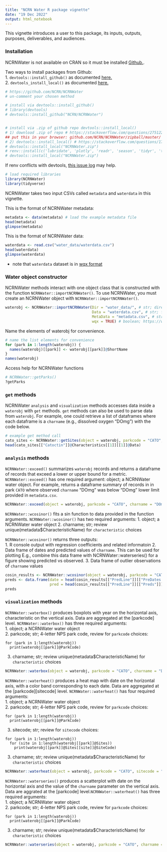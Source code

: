 ```yaml
---
title: "NCRN Water R package vignette"
date: "19 Dec 2022"
output: html_notebook
---
```

This vignette introduces a user to this package, its inputs, outputs, purposes, deliverables, and audiences.

### Installation

NCRNWater is not available on CRAN so it must be installed [Github.](https://github.com/NCRN/NCRNWater).

Two ways to install packages from Github:  
1. `devtools::install_github()` as documented [here.](https://www.rdocumentation.org/packages/devtools/versions/1.13.6/topics/install_github)  
2. `devtools_install_local()` as documented [here.](https://www.rdocumentation.org/packages/devtools/versions/1.13.5/topics/install_local)  

```r
# https://github.com/NCRN/NCRNWater
# un-comment your chosen method

# install via devtools::install_github()
# library(devtools)
# devtools::install_github("NCRN/NCRNWater")


# install via .zip of github repo devtools::install_local()
# 1) download .zip of repo # https://stackoverflow.com/questions/2751227/how-to-download-source-in-zip-format-from-github
## put this in your browser: github.com/NCRN/NCRNWater/zipball/master/
# 2) devtools::install_local() # https://stackoverflow.com/questions/17366772/install-r-packages-from-github-downloading-master-zip
# devtools::install_local("NCRNWater.zip")
# renv::install(c('lubridate', 'plotly', 'readr', 'season', 'tidyr', 'tidyverse')) # resolve dependency issues
# devtools::install_local("NCRNWater.zip")
```

If renv conflicts with devtools, [this issue log](https://github.com/NCRN/NCRN_DM/issues/62) may help.

```r
# load required libraries
library(NCRNWater)
library(tidyverse)
```

NCRNWater takes two input CSVs called `metadata` and `waterdata` in this vignette.

This is the format of NCRNWater metadata:

```r
metadata <- data(metadata) # load the example metadata file
head(metadata)
glimpse(metadata)
```

This is the format of NCRNWater data:

```r
waterdata <- read.csv("water_data/waterdata.csv")
head(waterdata)
glimpse(waterdata)
```
* note that `waterdata` dataset is in [wqx format](https://www.waterqualitydata.us/)

### Water object constructor

NCRNWater methods interact with one object class that is constructed with the function `NCRNWater::importNCRNWater()`. To use NCRNWater, you must create an NCRNWater object with `NCRNWater::importNCRNWater()`.

```r
waterobj <- NCRNWater::importNCRNWater(Dir = "water_data/", # str; directory in which Data and MetaData are saved (leave blank if in project working directory)
                                       Data = "waterdata.csv", # str; filename of water data
                                       MetaData = "metadata.csv", # str; filename of metadata
                                       wqx = TRUE) # boolean; https://www.waterqualitydata.us/
```

Name the elements of waterobj for convenience.
```r
# name the list elements for convenience
for (park in 1:length(waterobj)) {
  names(waterobj)[[park]] <- waterobj[[park]]@ShortName
}
names(waterobj)
```

Access help for NCRNWater functions
```r
# NCRNWater::getParks()
?getParks
```

### `get` methods

NCRNWater `analysis` and `visualization` methods accesses data inside a `waterobj` with `get` methods. `get` methods can also be used to parse data from `waterobj`. For example, one could retrieve a list of dataframes where each dataframe is a `charname` (e.g., dissolved oxygen "DOmg") with the code below.

```r
# example get method call
cato_sites <- NCRNWater::getSites(object = waterobj, parkcode = "CATO", sitecode = "NCRN_CATO_BGHC")
head(cato_sites[["Catoctin"]]@Characteristics[[1]][[1]]@Data)
```

### `analysis` methods

`NCRNWater::exceed()` summarizes `waterobj` records and returns a dataframe of records that exceed a lower or upper bound for a metric. `NCRNWater::exceed()` has one required argument: object; a NCRNWater water object. For example, returns a dataframe summary of records in in park `CATO` where observed `charname` "DOmg" was below "DOmg" lower limit provided in `metadata.csv`.
```r
NCRNWater::exceed(object = waterobj, parkcode = "CATO", charname = "DOmg", lower = subset(metadata, Category == "DOmg")$LowerPoint[1])
```
`NCRNWater::wcosinor()` fits a sin function to data provided in the function arguments. `NCRNWater::wcosinor()` has two required arguments:
1. object; a NCRNWater water object 
2. charname; str; review unique(metadata$CharacteristicName) for `characteristic` choices  

`NCRNWater::wcosinor()` returns three outputs:  
1. R console output with regression coefficients and related informatoin
2. Data frame of dates and predicted values of `charname`. This can be used for plotting E.g., combine this data frame with NCRNWater::waterseries() for a figure showing predicted vs observed.
3. Data frame of outlier observations of `charname` values
```r
cosin_results <- NCRNWater::wcosinor(object = waterobj, parkcode = "CATO", charname = "DOmg")
preds <- data.frame(date = head(cosin_results[["PredLine"]][["PreDates.Date"]]),
                    pred = head(cosin_results[["PredLine"]][["Preds"]]))
preds
```


### `visualization` methods

`NCRNWater::waterbox()` produces boxplots with year on the horizontal axis, characteristic on the vertical axis. Data are aggregated at the [parkcode] level. `NCRNWater::waterbox()` has three required arguments:  
1. object; a NCRNWater water object  
2. parkcode; str; 4-letter NPS park code, review for `parkcode` choices:    
```
for (park in 1:length(waterobj))
  print(waterobj[[park]]@ParkCode)
```
3. charname; str; review unique(metadata$CharacteristicName) for `characteristic` choices  
```r
NCRNWater::waterbox(object = waterobj, parkcode = "CATO", charname = "DOmg")
```

`NCRNWater::waterheat()` produces a heat map with date on the horizontal axis, with a color band corresponding to each date. Data are aggregated at the [parkcode][sitecode] level. `NCRNWater::waterheat()` has four required arguments:  
1. object; a NCRNWater water object  
2. parkcode; str; 4-letter NPS park code, review for `parkcode` choices:    
```
for (park in 1:length(waterobj))
  print(waterobj[[park]]@ParkCode)
```
3. sitecode; str; review for `sitecode` choices:
```
for (park in 1:length(waterobj))
  for (site in 1:length(waterobj[[park]]@Sites))
    print(waterobj[[park]]@Sites[[site]]@SiteCode)
```
3. charname; str; review unique(metadata$CharacteristicName) for `characteristic` choices  
```r
NCRNWater::waterheat(object = waterobj, parkcode = "CATO", sitecode = "NCRN_CATO_BGHC", charname = "DOmg", years = 2018)
```

`NCRNWater::waterseries()` produces a scatterplot with date on the horizontal axis and the value of the `charname` parameter on the vertical axis. Data are aggrated at the [parkcode] level.`NCRNWater::waterheat()` has three required arguments:  
1. object; a NCRNWater water object  
2. parkcode; str; 4-letter NPS park code, review for `parkcode` choices:    
```
for (park in 1:length(waterobj))
  print(waterobj[[park]]@ParkCode)
```
3. charname; str; review unique(metadata$CharacteristicName) for `characteristic` choices  

```r
NCRNWater::waterseries(object = waterobj, parkcode = "CATO", charname = "DOmg")
```

